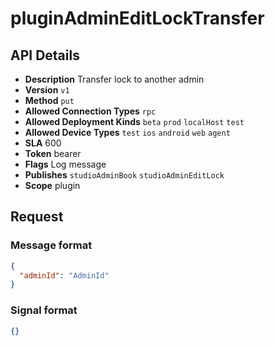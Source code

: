# pluginAdminEditLockTransfer

## API Details

- **Description** Transfer lock to another admin
- **Version** `v1`
- **Method** `put`
- **Allowed Connection Types** `rpc` 
- **Allowed Deployment Kinds** `beta` `prod` `localHost` `test` 
- **Allowed Device Types** `test` `ios` `android` `web` `agent` 
- **SLA** 600
- **Token** bearer
- **Flags** Log message
- **Publishes** `studioAdminBook` `studioAdminEditLock` 
- **Scope** plugin


## Request

### Message format

```json
{
  "adminId": "AdminId"
}
```

### Signal format

```json
{}
```


